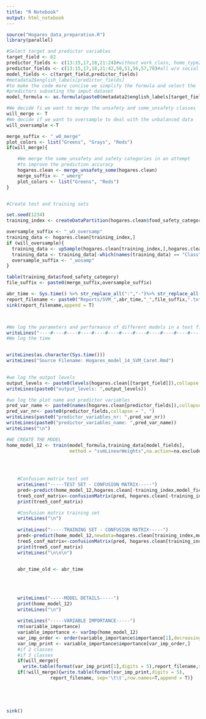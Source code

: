 ```yaml
---
title: "R Notebook"
output: html_notebook
---
```


```r
source("Hogares_data_preparation.R")
library(parallel)
```


```r

#Select target and predictor variables
target_field <- 62
predictor_fields <- c(13:15,17,18,21:24)#without work_class, home_type2 only
predictor_fields <- c(13:15,17,18,21:42,50,51,56,57,78)#all w/o social plans
model_fields <- c(target_field,predictor_fields)
#metadata2$english_labels[predictor_fields]
#to make the code more concise we simplify the formula and select the 
#predictors subseting the imput dataset
model_formula <- as.formula(paste0(metadata2$english_labels[target_field],"~."))

```
```r
#We decide fi we want to merge the unsafety and some_unsafety classes
will_merge <- T
#We decide if we want to oversample to deal with the unbalanced data
will_oversample <-T

merge_suffix <- "_wO_merge"
plot_colors <- list("Greens", "Grays", "Reds")
if(will_merge){

    #We merge the some_unsafety and safety categories in an attempt
    #to improve the prediction accuracy
    hogares.clean <- merge_unsafety_some(hogares.clean)
    merge_suffix <- "_wmerg"
    plot_colors <- list("Greens", "Reds")
}


#Create test and training sets

set.seed(1234)
training_index <- createDataPartition(hogares.clean$food_safety_category,p=0.7,list = F)

oversample_suffix <- "_wO_oversamp"
training_data <- hogares.clean[training_index,]
if (will_oversample){
  training_data <- upSample(hogares.clean[training_index,],hogares.clean[training_index,                                                                   target_field])
  training_data <- training_data[-which(names(training_data) == "Class")]
  oversample_suffix <- "_wosamp"
}

table(training_data$food_safety_category)
file_suffix <- paste0(merge_suffix,oversample_suffix)

```


```r
abr_time <- Sys.time() %>% str_replace_all(":","-")%>% str_replace_all(" ","_")
report_filename <- paste0("Reports/SVM_",abr_time,"_",file_suffix,".txt")
sink(report_filename,append = T)



#We log the parameters and performance of different models in a text file
writeLines("----#----#----#----#----#----#----#----#----#----#----#----#----")
#We log the time


writeLines(as.character(Sys.time()))
writeLines("Source Filename: Hogares_model_14_SVM_Caret.Rmd")

    
#we log the output levels
output_levels <- paste0(levels(hogares.clean[[target_field]]),collapse = ", ")
writeLines(paste0("output_levels: ",output_levels))

#we log the plot name and predictor variables
pred_var_name <- paste0(names(hogares.clean[predictor_fields]),collapse = ", ")
pred_var_nr<- paste0(predictor_fields,collapse = ", ")
writeLines(paste0("predictor_variables_nr: ",pred_var_nr))
writeLines(paste0("predictor_variables_name: ",pred_var_name))
writeLines("\n")

#WE CREATE THE MODEL
home_model_12 <- train(model_formula,training_data[model_fields],
                       method = "svmLinearWeights",na.action=na.exclude)

    

    
    #Confusion matrix test set
    writeLines("-----TEST SET - CONFUSION MATRIX-----")
    pred<-predict(home_model_12,hogares.clean[-training_index,model_fields])
    tree5_conf_matrix<-confusionMatrix(pred, hogares.clean[-training_index,target_field])
    print(tree5_conf_matrix)

    #Confusion matrix training set
    writeLines("\n")
    
    writeLines("-----TRAINING SET - CONFUSION MATRIX-----")
    pred<-predict(home_model_12,newdata=hogares.clean[training_index,model_fields])
    tree5_conf_matrix<-confusionMatrix(pred, hogares.clean[training_index,target_field])
    print(tree5_conf_matrix)
    writeLines("\n\n\n")
    

    abr_time_old <- abr_time
    
    
   
    
    writeLines("-----MODEL DETAILS-----")
    print(home_model_12)
    writeLines("\n")
    
    writeLines("-----VARIABLE IMPORTANCE-----")
    rm(variable_importance)
    variable_importance <- varImp(home_model_12)
    var_imp_order <- order(variable_importance$importance[1],decreasing = T)
    var_imp_print <- variable_importance$importance[var_imp_order,]
    #if 2 classes
    #if 3 classes
    if(will_merge){
      write.table(format(var_imp_print[1],digits = 5),report_filename,sep='\t\t',row.names=T,append =T)}
    if(!will_merge){write.table(format(var_imp_print,digits = 5),
                report_filename, sep='\t\t',row.names=T,append = T)}
    




sink()

```


